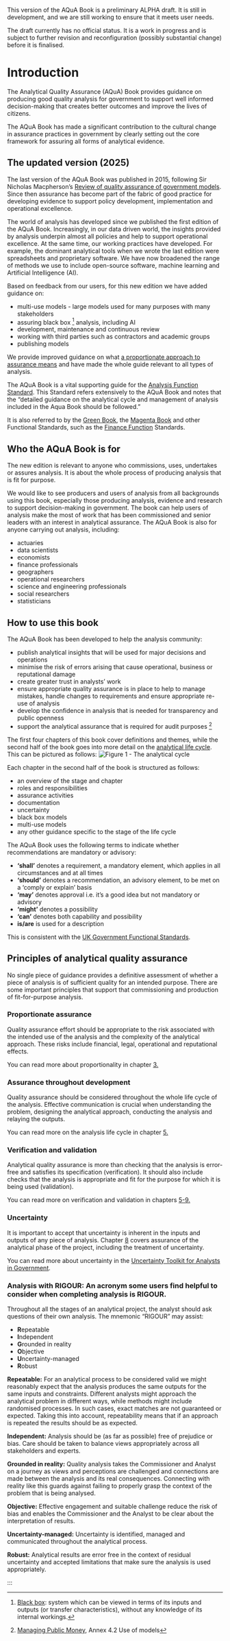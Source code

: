 ::: {.callout-important}
This version of the AQuA Book is a preliminary ALPHA draft.  It is still in development, and we are still working to ensure that it meets user needs. 

The draft currently has no official status. It is a work in progress and is subject to further revision and reconfiguration (possibly substantial change) before it is finalised. 
:::    

# Introduction

The Analytical Quality Assurance (AQuA) Book provides guidance on producing good quality analysis for government to support well informed decision-making that creates better outcomes and improve the lives of citizens.

The AQuA Book has made a significant contribution to the cultural change in assurance practices in government by clearly setting out the core framework for assuring all forms of analytical evidence. 

## The updated version (2025)

The last version of the AQuA Book was published in 2015, following Sir Nicholas Macpherson's [Review of quality assurance of government models](https://www.gov.uk/government/publications/review-of-quality-assurance-of-government-models). Since then assurance has become part of the fabric of good practice for developing evidence to support policy development, implementation and operational excellence. 

The world of analysis has developed since we published the first edition of the AQuA Book. Increasingly, in our data driven world, the insights provided by analysis underpin almost all policies and help to support operational excellence. At the same time, our working practices have developed. For example, the dominant analytical tools when we wrote the last edition were spreadsheets and proprietary software. We have now broadened the range of methods we use to include open-source software, machine learning and Artificial Intelligence (AI).  

Based on feedback from our users, for this new edition we have added guidance on:  

* multi-use models - large models used for many purposes with many stakeholders 
* assuring black box [^1] analysis, including AI  
* development, maintenance and continuous review  
* working with third parties such as contractors and academic groups  
* publishing models  

We provide improved guidance on what [a proportionate approach to assurance means](https://best-practice-and-impact.github.io/aqua_book_revision/proportionality.html) and have made the whole guide relevant to all types of analysis.

The AQuA Book is a vital supporting guide for the [Analysis Function Standard](https://www.gov.uk/government/publications/government-analysis-functional-standard--2). This Standard refers extensively to the AQuA Book and notes that the "detailed guidance on the analytical cycle and management of analysis included in the Aqua Book should be followed."

It is also referred to by the [Green Book](https://www.gov.uk/government/publications/the-green-book-appraisal-and-evaluation-in-central-government/the-green-book-2020), the [Magenta Book](https://www.gov.uk/government/publications/the-magenta-book) and other Functional Standards, such as the [Finance Function](https://www.gov.uk/government/publications/government-finance-standards-page) Standards. 

## Who the AQuA Book is for

The new edition is relevant to anyone who commissions, uses, undertakes or assures analysis. It is about the whole process of producing analysis that is fit for purpose.

We would like to see producers and users of analysis from all backgrounds using this book, especially those producing analysis, evidence and research to support decision-making in government. The book can help users of analysis make the most of work that has been commissioned and senior leaders with an interest in analytical assurance. The AQuA Book is also for anyone carrying out analysis, including:

* actuaries
* data scientists 
* economists
* finance professionals
* geographers
* operational researchers
* science and engineering professionals
* social researchers
* statisticians

## How to use this book

The AQuA Book has been developed to help the analysis community:

* publish analytical insights that will be used for major decisions and operations
* minimise the risk of errors arising that cause operational, business or reputational damage 
* create greater trust in analysts' work
* ensure appropriate quality assurance is in place to help to manage mistakes, handle changes to requirements and ensure appropriate re-use of analysis
* develop the confidence in analysis that is needed for transparency and public openness
* support the analytical assurance that is required for audit purposes [^2]

The first four chapters of this book cover definitions and themes, while the second half of the book goes into more detail on the [analytical life cycle](analytical_lifecycle.qmd). This can be pictured as follows:
![Figure 1 - The analytical cycle](analytical_lifecycle.jpg){fig-alt="This diagram shows the cycle of activities that make up a typical analytical workflow and shows how these map to the chapters of the AQuA Book. The cycle moves from the start point to engagement and scoping, then design, analysis and finally to delivery and communication. After the final stage the cycle either ends at sign-off or returns to the engagement and scoping stage. The figure explains that the cycle is often iterative."}

Each chapter in the second half of the book is structured as follows:

* an overview of the stage and chapter
* roles and responsibilities 
* assurance activities
* documentation
* uncertainty
* black box models 
* multi-use models
* any other guidance specific to the stage of the life cycle

The AQuA Book uses the following terms to indicate whether recommendations are mandatory or advisory: 

* **‘shall’** denotes a requirement, a mandatory element, which applies in all circumstances and at all times 
* **‘should’** denotes a recommendation, an advisory element, to be met on a ‘comply or explain’ basis 
* **‘may’** denotes approval i.e. it's a good idea but not mandatory or advisory
* **‘might’** denotes a possibility 
* **‘can’** denotes both capability and possibility 
* **is/are** is used for a description 

This is consistent with the [UK Government Functional Standards](https://www.gov.uk/government/publications/guide-to-functional-standards/guide-to-functional-standards#interpreting-a-functional-standard). 

## Principles of analytical quality assurance {.unnumbered}

No single piece of guidance provides a definitive assessment of whether a piece of analysis is of sufficient quality for an intended purpose. There are some important principles that support that commissioning and production of fit-for-purpose analysis.

### Proportionate assurance

Quality assurance effort should be appropriate to the risk associated with the intended use of the analysis and the complexity of the analytical approach. These risks include financial, legal, operational and reputational effects. 

You can read more about proportionality in chapter [3.](https://best-practice-and-impact.github.io/aqua_book_revision/proportionality.html)

### Assurance throughout development

Quality assurance should be considered throughout the whole life cycle of the analysis. Effective communication is crucial when understanding the problem, designing the analytical approach, conducting the analysis and relaying the outputs. 

You can read more on the analysis life cycle in chapter [5.](https://best-practice-and-impact.github.io/aqua_book_revision/analytical_lifecycle.html)

### Verification and validation

Analytical quality assurance is more than checking that the analysis is error-free and satisfies its specification (verification). It should also include checks that the analysis is appropriate and fit for the purpose for which it is being used (validation). 

You can read more on verification and validation in chapters [5-9.](https://best-practice-and-impact.github.io/aqua_book_revision/analytical_lifecycle.html) 

### Uncertainty 

It is important to accept that uncertainty is inherent in the inputs and outputs of any piece of analysis. Chapter [8](https://best-practice-and-impact.github.io/aqua_book_revision/analysis.html) covers assurance of the analytical phase of the project, including the treatment of uncertainty. 

You can read more about uncertainty in the [Uncertainty Toolkit for Analysts in Government](https://analystsuncertaintytoolkit.github.io/UncertaintyWeb/index.html).

### Analysis with RIGOUR: An acronym some users find helpful to consider when completing analysis is RIGOUR. 
Throughout all the stages of an analytical project, the analyst should ask questions of their own analysis. 
The mnemonic "RIGOUR" may assist:

* **R**epeatable
* **I**ndependent
* **G**rounded in reality
* **O**bjective
* **U**ncertainty-managed
* **R**obust

**Repeatable:** For an analytical process to be considered valid we might reasonably expect that the analysis produces the same outputs for the same inputs and constraints. Different analysts might approach the analytical problem in different ways, while methods might include randomised processes. In such cases, exact matches are not guaranteed or expected. Taking this into account, repeatability means that if an approach is repeated the results should be as expected.  

**Independent:** Analysis should be (as far as possible) free of prejudice or bias. Care should be taken to balance views appropriately across all stakeholders and experts.  

**Grounded in reality:** Quality analysis takes the Commissioner and Analyst on a journey as views and perceptions are challenged and connections are made between the analysis and its real consequences. Connecting with reality like this guards against failing to properly grasp the context of the problem that is being analysed.  

**Objective:** Effective engagement and suitable challenge reduce the risk of bias and enables the Commissioner and the Analyst to be clear about the interpretation of results.  

**Uncertainty-managed:** Uncertainty is identified, managed and communicated throughout the analytical process.  

**Robust:** Analytical results are error free in the context of residual uncertainty and accepted limitations that make sure the analysis is used appropriately.  

:::

[^1]: [Black box](https://en.wikipedia.org/wiki/Black_box): system which can be viewed in terms of its inputs and outputs (or transfer characteristics), without any knowledge of its internal workings.
[^2]: [Managing Public Money](https://www.gov.uk/government/publications/managing-public-money ), Annex 4.2 Use of models 
